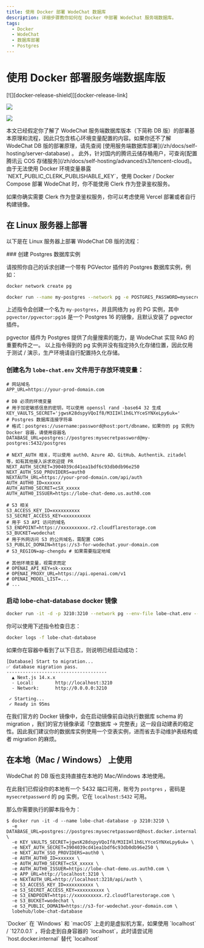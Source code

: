 ```yaml
---
title: 使用 Docker 部署 WodeChat 数据库
description: 详细步骤教你如何在 Docker 中部署 WodeChat 服务端数据库。
tags:
  - Docker
  - WodeChat
  - 数据库部署
  - Postgres
---
```


# 使用 Docker 部署服务端数据库版

<div style={{display:"flex", gap: 4}}>
  [![][docker-release-shield]][docker-release-link]

  [![][docker-size-shield]][docker-size-link]

  [![][docker-pulls-shield]][docker-pulls-link]
</div>

<Callout type="info">
  本文已经假定你了解了 WodeChat 服务端数据库版本（下简称 DB
  版）的部署基本原理和流程，因此只包含核心环境变量配置的内容。如果你还不了解 WodeChat DB
  版的部署原理，请先查阅 [使用服务端数据库部署](/zh/docs/self-hosting/server-database) 。
  此外，针对国内的腾讯云储存桶用户，可查询[配置腾讯云 COS
  存储服务](/zh/docs/self-hosting/advanced/s3/tencent-cloud)。
</Callout>

<Callout type="warning">
  由于无法使用 Docker 环境变量暴露 `NEXT_PUBLIC_CLERK_PUBLISHABLE_KEY`，使用 Docker / Docker Compose
  部署 WodeChat 时，你不能使用 Clerk 作为登录鉴权服务。

  如果你确实需要 Clerk 作为登录鉴权服务，你可以考虑使用 Vercel 部署或者自行构建镜像。
</Callout>

## 在 Linux 服务器上部署

以下是在 Linux 服务器上部署 WodeChat DB 版的流程：

<Steps>
  ### 创建 Postgres 数据库实例

  请按照你自己的诉求创建一个带有 PGVector 插件的 Postgres 数据库实例，例如：

  ```sh
  docker network create pg

  docker run --name my-postgres --network pg -e POSTGRES_PASSWORD=mysecretpassword -p 5432:5432 -d pgvector/pgvector:pg16
  ```

  上述指令会创建一个名为 `my-postgres`，并且网络为 `pg` 的 PG 实例，其中 `pgvector/pgvector:pg16` 是一个 Postgres 16 的镜像，且默认安装了 pgvector 插件。

  <Callout type="info">
    pgvector 插件为 Postgres 提供了向量搜索的能力，是 WodeChat 实现 RAG 的重要构件之一。
  </Callout>

  <Callout type="warning">
    以上指令得到的 pg 实例并没有指定持久化存储位置，因此仅用于测试 /
    演示，生产环境请自行配置持久化存储。
  </Callout>

  ### 创建名为 `lobe-chat.env` 文件用于存放环境变量：

  ```shell
  # 网站域名
  APP_URL=https://your-prod-domain.com

  # DB 必须的环境变量
  # 用于加密敏感信息的密钥，可以使用 openssl rand -base64 32 生成
  KEY_VAULTS_SECRET='jgwsK28dspyVQoIf8/M3IIHl1h6LYYceSYNXeLpy6uk='
  # Postgres 数据库连接字符串
  # 格式：postgres://username:password@host:port/dbname，如果你的 pg 实例为 Docker 容器，请使用容器名
  DATABASE_URL=postgres://postgres:mysecretpassword@my-postgres:5432/postgres

  # NEXT_AUTH 相关，可以使用 auth0、Azure AD、GitHub、Authentik、zitadel 等，如有其他接入诉求欢迎提 PR
  NEXT_AUTH_SECRET=3904039cd41ea1bdf6c93db0db96e250
  NEXT_AUTH_SSO_PROVIDERS=auth0
  NEXTAUTH_URL=https://your-prod-domain.com/api/auth
  AUTH_AUTH0_ID=xxxxxx
  AUTH_AUTH0_SECRET=cSX_xxxxx
  AUTH_AUTH0_ISSUER=https://lobe-chat-demo.us.auth0.com

  # S3 相关
  S3_ACCESS_KEY_ID=xxxxxxxxxx
  S3_SECRET_ACCESS_KEY=xxxxxxxxxx
  # 用于 S3 API 访问的域名
  S3_ENDPOINT=https://xxxxxxxxxx.r2.cloudflarestorage.com
  S3_BUCKET=wodechat
  # 用于外网访问 S3 的公共域名，需配置 CORS
  S3_PUBLIC_DOMAIN=https://s3-for-wodechat.your-domain.com
  # S3_REGION=ap-chengdu # 如果需要指定地域

  # 其他环境变量，视需求而定
  # OPENAI_API_KEY=sk-xxxx
  # OPENAI_PROXY_URL=https://api.openai.com/v1
  # OPENAI_MODEL_LIST=...
  # ...
  ```

  ### 启动 lobe-chat-database docker 镜像

  ```sh
  docker run -it -d -p 3210:3210 --network pg --env-file lobe-chat.env --name lobe-chat-database lobehub/lobe-chat-database
  ```

  你可以使用下述指令检查日志：

  ```sh
  docker logs -f lobe-chat-database
  ```

  如果你在容器中看到了以下日志，则说明已经启动成功：

  ```log
  [Database] Start to migration...
  ✅ database migration pass.
  -------------------------------------
    ▲ Next.js 14.x.x
    - Local:        http://localhost:3210
    - Network:      http://0.0.0.0:3210

   ✓ Starting...
   ✓ Ready in 95ms
  ```
</Steps>

<Callout type="tip">
  在我们官方的 Docker 镜像中，会在启动镜像前自动执行数据库 schema 的 migration
  ，我们的官方镜像承诺「空数据库 ->
  完整表」这一段自动建表的稳定性。因此我们建议你的数据库实例使用一个空表实例，进而省去手动维护表结构或者
  migration 的麻烦。
</Callout>

## 在本地（Mac / Windows） 上使用

WodeChat 的 DB 版也支持直接在本地的 Mac/Windows 本地使用。

在此我们已假设你的本地有一个 5432 端口可用，账号为 `postgres` ，密码是 `mysecretpassword` 的 pg 实例，它在 `localhost:5432` 可用。

那么你需要执行的脚本指令为：

```shell
$ docker run -it -d --name lobe-chat-database -p 3210:3210 \
  -e DATABASE_URL=postgres://postgres:mysecretpassword@host.docker.internal:5432/postgres \
  -e KEY_VAULTS_SECRET=jgwsK28dspyVQoIf8/M3IIHl1h6LYYceSYNXeLpy6uk= \
  -e NEXT_AUTH_SECRET=3904039cd41ea1bdf6c93db0db96e250 \
  -e NEXT_AUTH_SSO_PROVIDERS=auth0 \
  -e AUTH_AUTH0_ID=xxxxxx \
  -e AUTH_AUTH0_SECRET=cSX_xxxxx \
  -e AUTH_AUTH0_ISSUER=https://lobe-chat-demo.us.auth0.com \
  -e APP_URL=http://localhost:3210 \
  -e NEXTAUTH_URL=http://localhost:3210/api/auth \
  -e S3_ACCESS_KEY_ID=xxxxxxxxxx \
  -e S3_SECRET_ACCESS_KEY=xxxxxxxxxx \
  -e S3_ENDPOINT=https://xxxxxxxxxx.r2.cloudflarestorage.com \
  -e S3_BUCKET=wodechat \
  -e S3_PUBLIC_DOMAIN=https://s3-for-wodechat.your-domain.com \
  lobehub/lobe-chat-database
```

<Callout type="tip">
  `Docker` 在 `Windows` 和 `macOS` 上走的是虚拟机方案，如果使用 `localhost` / `127.0.0.1`
  ，将会走到自身容器的 `localhost`，此时请尝试用 `host.docker.internal` 替代 `localhost`
</Callout>

[docker-pulls-link]: https://hub.docker.com/r/lobehub/lobe-chat-database
[docker-pulls-shield]: https://img.shields.io/docker/pulls/lobehub/lobe-chat-database?color=45cc11&labelColor=black&style=flat-square
[docker-release-link]: https://hub.docker.com/r/lobehub/lobe-chat-database
[docker-release-shield]: https://img.shields.io/docker/v/lobehub/lobe-chat-database?color=369eff&label=docker&labelColor=black&logo=docker&logoColor=white&style=flat-square&sort=semver
[docker-size-link]: https://hub.docker.com/r/lobehub/lobe-chat-database
[docker-size-shield]: https://img.shields.io/docker/image-size/lobehub/lobe-chat-database?color=369eff&labelColor=black&style=flat-square&sort=semver
